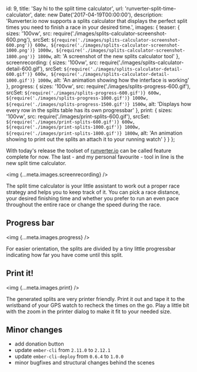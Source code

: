   id: 9,
  title: 'Say hi to the split time calculator',
  url: 'runverter-split-time-calculator',
  date: new Date('2017-04-19T00:00:00'),
  description:
    'Runverter.io now supports a splits calculator that displays the perfect split times you need to finish a race in your desired time.',
  images: {
    teaser: {
      sizes: '100vw',
      src: require('./images/splits-calculator-screenshot-600.png'),
      srcSet: `${require('./images/splits-calculator-screenshot-600.png')} 600w, ${require('./images/splits-calculator-screenshot-1000.png')} 1000w, ${require('./images/splits-calculator-screenshot-1800.png')} 1800w`,
      alt: 'A screenshot of the new splits calculator tool'
    },
    screenrecording: {
      sizes: '100vw',
      src: require('./images/splits-calculator-detail-600.gif'),
      srcSet: `${require('./images/splits-calculator-detail-600.gif')} 600w, ${require('./images/splits-calculator-detail-1000.gif')} 1000w`,
      alt: 'An animation showing how the interface is working'
    },
    progress: {
      sizes: '100vw',
      src: require('./images/splits-progress-600.gif'),
      srcSet: `${require('./images/splits-progress-600.gif')} 600w, ${require('./images/splits-progress-1000.gif')} 1000w, ${require('./images/splits-progress-1500.gif')} 1500w`,
      alt: 'Displays how every row in the splits table has its own progressbar'
    },
    print: {
      sizes: '100vw',
      src: require('./images/print-splits-600.gif'),
      srcSet: `${require('./images/print-splits-600.gif')} 600w, ${require('./images/print-splits-1000.gif')} 1000w, ${require('./images/print-splits-1800.gif')} 1800w`,
      alt:
        'An animation showing to print out the splits an attach it to your running watch'
    }
  }
};

With today's release the toolset of [runverter.io](https://runverter.io) can be called feature complete for now. The last - and my personal favourite - tool in line is the new split time calculator.

<img {...meta.images.screenrecording} />

The split time calculator is your little assistant to work out a proper race strategy and helps you to keep track of it. You can pick a race distance, your desired finishing time and whether you prefer to run an even pace throughout the entire race or change the speed during the race.

## Progress bar

<img {...meta.images.progress} />

For easier orientation, the splits are divided by a tiny little progressbar indicating how far you have come until this split.

## Print it!

<img {...meta.images.print} />

The generated splits are very printer friendly. Print it out and tape it to the wristband of your GPS watch to recheck the times on the go. Play a little bit with the zoom in the printer dialog to make it fit to your needed size.

## Minor changes

- add donation button
- update `ember-cli` from `2.11.0` to `2.12.1`
- update `ember-cli-deploy` from `0.6.4` to `1.0.0`
- minor bugfixes and structural changes behind the scenes
